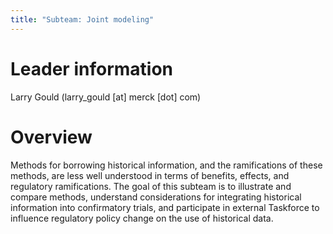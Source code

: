 ```yaml
---
title: "Subteam: Joint modeling"
---
```


# Leader information

Larry Gould (larry_gould [at] merck [dot] com)

# Overview

Methods for borrowing historical information, and the ramifications of these methods, are less well understood in terms of benefits, effects, and regulatory ramifications. The goal of this subteam is to illustrate and compare methods, understand considerations for integrating historical information into confirmatory trials, and participate in external Taskforce to influence regulatory policy change on the use of historical data.
